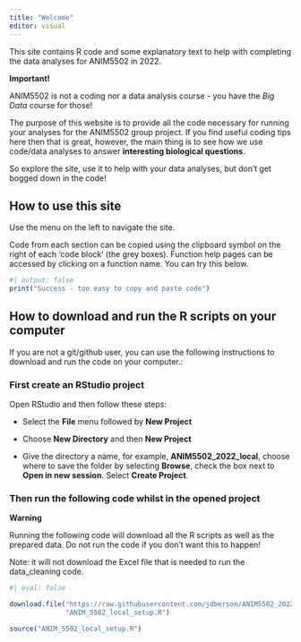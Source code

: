 ```yaml
---
title: "Welcome"
editor: visual
---
```


This site contains R code and some explanatory text to help with completing the data analyses for ANIM5502 in 2022.

**Important!**

ANIM5502 is not a coding nor a data analysis course - you have the *Big Data* course for those!

The purpose of this website is to provide all the code necessary for running your analyses for the ANIM5502 group project. If you find useful coding tips here then that is great, however, the main thing is to see how we use code/data analyses to answer **interesting biological questions**.

So explore the site, use it to help with your data analyses, but don't get bogged down in the code!

## How to use this site

Use the menu on the left to navigate the site.

Code from each section can be copied using the clipboard symbol on the right of each 'code block' (the grey boxes). Function help pages can be accessed by clicking on a function name. You can try this below.

```r
#| output: false
print("Success - too easy to copy and paste code")
```

## How to download and run the R scripts on your computer

If you are not a git/github user, you can use the following instructions to download and run the code on your computer.:

### First create an RStudio project

Open RStudio and then follow these steps:

-   Select the **File** menu followed by **New Project**

-   Choose **New Directory** and then **New Project**

-   Give the directory a name, for example, **ANIM5502_2022_local**, choose where to save the folder by selecting **Browse**, check the box next to **Open in new session**. Select **Create Project**.

### Then run the following code whilst in the opened project

**Warning**

Running the following code will download all the R scripts as well as the prepared data. Do not run the code if you don't want this to happen!

Note: it will not download the Excel file that is needed to run the data_cleaning code.

```r
#| eval: false

download.file("https://raw.githubusercontent.com/jdberson/ANIM5502_2022/main/code/ANIM_5502_local_setup.R",
              "ANIM_5502_local_setup.R")

source("ANIM_5502_local_setup.R")

```
